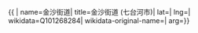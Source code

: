 {{ {{{1|PRC admin/showdata}}}|
name=金沙街道|
title=金沙街道 (七台河市)|
lat=|
lng=|
wikidata=Q101268284|
wikidata-original-name=|
arg={{{arg|}}}}}